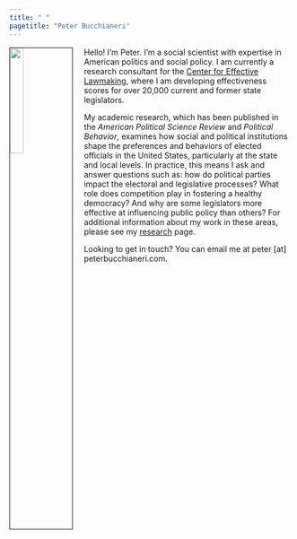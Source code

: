 ```yaml
---
title: " "
pagetitle: "Peter Bucchianeri"
---
```


<!-- Useful Tutorial: http://www.emilyzabor.com/tutorials/rmarkdown_websites_tutorial.html#types_of_websites -->

<div style="margin-top:15px">
  <div>
  <img src="images/peter.jpg" style="width:22%; border:1px solid; margin-right: 20px" align="left">
  </div>
  <div>
  
  Hello! I'm Peter. I'm a social scientist with expertise in American politics and social policy. I am currently a research consultant for the [Center for Effective Lawmaking](https://thelawmakers.org/), where I am developing effectiveness scores for over 20,000 current and former state legislators. 
  
  My academic research, which has been published in the *American Political Science Review* and *Political Behavior*, examines how social and political institutions shape the preferences and behaviors of elected officials in the United States, particularly at the state and local levels. In practice, this means I ask and answer questions such as: how do political parties impact the electoral and legislative processes? What role does competition play in fostering a healthy democracy? And why are some legislators more effective at influencing public policy than others? For additional information about my work in these areas, please see my [research](research.html) page. 
  
  Looking to get in touch? You can email me at peter [at] peterbucchianeri.com.

  </div>
</div>

